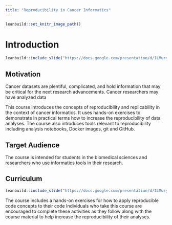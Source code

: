 ```yaml
---
title: "Reproducibility in Cancer Informatics"
---
```


```r
leanbuild::set_knitr_image_path()
```
# Introduction

```r
leanbuild::include_slide("https://docs.google.com/presentation/d/1LMurysUhCjZb7DVF6KS9QmJ5NBjwWVjRn40MS9f2noE/edit#slide=id.gd422c5de97_0_0")
```

## Motivation

Cancer datasets are plentiful, complicated, and hold information that may be critical for the next research advancements. Cancer researchers may have analyzed data

This course introduces the concepts of reproducibility and replicability in the context of cancer informatics. It uses hands-on exercises to demonstrate in practical terms how to increase the reproducibility of data analyses. The course also introduces tools relevant to reproducibility including analysis notebooks, Docker images, git and GitHub.

## Target Audience  

The course is intended for students in the biomedical sciences and researchers who use informatics tools in their research.

## Curriculum  

```r
leanbuild::include_slide("https://docs.google.com/presentation/d/1LMurysUhCjZb7DVF6KS9QmJ5NBjwWVjRn40MS9f2noE/edit#slide=id.gd422c5de97_0_10")
```

The course includes a hands-on exercises for how to apply reproducible code concepts to their code
Individuals who take this course are encouraged to complete these activities as they follow along with the course material to help increase the reproducibility of their analyses.
